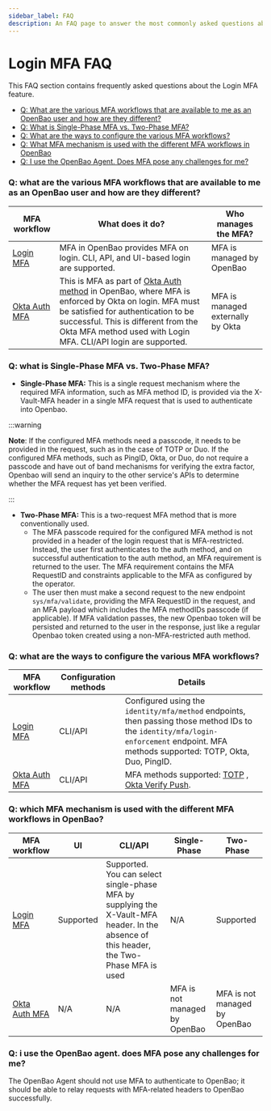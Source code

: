 ```yaml
---
sidebar_label: FAQ
description: An FAQ page to answer the most commonly asked questions about login mfa.
---
```


# Login MFA FAQ

This FAQ section contains frequently asked questions about the Login MFA feature.

- [Q: What are the various MFA workflows that are available to me as an OpenBao user and how are they different?](#q-what-are-the-various-mfa-workflows-that-are-available-to-me-as-an-openbao-user-and-how-are-they-different)
- [Q: What is Single-Phase MFA vs. Two-Phase MFA?](#q-what-is-single-phase-mfa-vs-two-phase-mfa)
- [Q: What are the ways to configure the various MFA workflows?](#q-what-are-the-ways-to-configure-the-various-mfa-workflows)
- [Q: What MFA mechanism is used with the different MFA workflows in OpenBao](#q-which-mfa-mechanism-is-used-with-the-different-mfa-workflows-in-openbao)
- [Q: I use the OpenBao Agent. Does MFA pose any challenges for me?](#q-i-use-the-openbao-agent-does-mfa-pose-any-challenges-for-me)

### Q: what are the various MFA workflows that are available to me as an OpenBao user and how are they different?

| MFA workflow                                   | What does it do?                                                                                                                                                                                                                                                                                    | Who manages the MFA?              | 
| ---------------------------------------------- | --------------------------------------------------------------------------------------------------------------------------------------------------------------------------------------------------------------------------------------------------------------------------------------------------- | --------------------------------- |
| [Login MFA](/docs/auth/login-mfa)              | MFA in OpenBao provides MFA on login. CLI, API, and UI-based login are supported.                                                                                                                                                                                                                 | MFA is managed by OpenBao | 
| [Okta Auth MFA](/docs/auth/okta#mfa)           | This is MFA as part of [Okta Auth method](/docs/auth/okta) in OpenBao, where MFA is enforced by Okta on login. MFA must be satisfied for authentication to be successful. This is different from the Okta MFA method used with Login MFA. CLI/API login are supported. | MFA is managed externally by Okta | 


### Q: what is Single-Phase MFA vs. Two-Phase MFA?

- **Single-Phase MFA:** This is a single request mechanism where the required MFA information, such as MFA method ID, is provided via the X-Vault-MFA header in a single MFA request that is used to authenticate into Openbao.

:::warning

**Note**: If the configured MFA methods need a passcode, it needs to be provided in the request, such as in the case of TOTP or Duo.
If the configured MFA methods, such as PingID, Okta, or Duo, do not require a passcode and have out of band mechanisms for verifying the extra factor, Openbao will send an inquiry to the other service's APIs to determine whether the MFA request has yet been verified.

:::

- **Two-Phase MFA:** This is a two-request MFA method that is more conventionally used.
  - The MFA passcode required for the configured MFA method is not provided in a header of the login request that is MFA-restricted. Instead, the user first authenticates to the auth method, and on successful authentication to the auth method, an MFA requirement is returned to the user. The MFA requirement contains the MFA RequestID and constraints applicable to the MFA as configured by the operator.
  - The user then must make a second request to the new endpoint `sys/mfa/validate`, providing the MFA RequestID in the request, and an MFA payload which includes the MFA methodIDs passcode (if applicable). If MFA validation passes, the new Openbao token will be persisted and returned to the user in the response, just like a regular Openbao token created using a non-MFA-restricted auth method.

### Q: what are the ways to configure the various MFA workflows?

| MFA workflow                                   | Configuration methods                                                                     | Details                                                                                                                                                                                                                                                                                     |
| ---------------------------------------------- | ----------------------------------------------------------------------------------------- | ------------------------------------------------------------------------------------------------------------------------------------------------------------------------------------------------------------------------------------------------------------------------------------------- |
| [Login MFA](/docs/auth/login-mfa)              | CLI/API | Configured using the `identity/mfa/method` endpoints, then passing those method IDs to the `identity/mfa/login-enforcement` endpoint. MFA methods supported: TOTP, Okta, Duo, PingID.                                                                                                       |
| [Okta Auth MFA](/docs/auth/okta)               | CLI/API                                                                                   | MFA methods supported: [TOTP](https://help.okta.com/en/prod/Content/Topics/Security/mfa-totp-seed.htm) , [Okta Verify Push](https://help.okta.com/en/prod/Content/Topics/Mobile/ov-admin-config.htm). |

### Q: which MFA mechanism is used with the different MFA workflows in OpenBao?

| MFA workflow                                   | UI        | CLI/API                                                                                                                                   | Single-Phase                | Two-Phase                   |
| ---------------------------------------------- | --------- | ----------------------------------------------------------------------------------------------------------------------------------------- | --------------------------- | --------------------------- |
| [Login MFA](/docs/auth/login-mfa)              | Supported | Supported. You can select single-phase MFA by supplying the X-Vault-MFA header. In the absence of this header, the Two- Phase MFA is used | N/A                         | Supported                   |
| [Okta Auth MFA](/docs/auth/okta)               | N/A       | N/A                                                                                                                                       | MFA is not managed by OpenBao | MFA is not managed by OpenBao |

### Q: i use the OpenBao agent. does MFA pose any challenges for me?

The OpenBao Agent should not use MFA to authenticate to OpenBao; it should be able to relay requests with MFA-related headers to OpenBao successfully.
